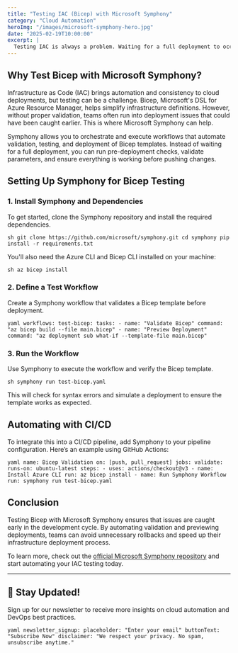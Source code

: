 ```yaml
---
title: "Testing IAC (Bicep) with Microsoft Symphony"
category: "Cloud Automation"
heroImg: "/images/microsoft-symphony-hero.jpg"
date: "2025-02-19T10:00:00"
excerpt: |
  Testing IAC is always a problem. Waiting for a full deployment to occur before discovering bugs is a time-consuming process. Using Microsoft Symphony, we can validate Bicep code early and avoid unnecessary delays.
---
```


## Why Test Bicep with Microsoft Symphony?

Infrastructure as Code (IAC) brings automation and consistency to cloud deployments, but testing can be a challenge. Bicep, Microsoft's DSL for Azure Resource Manager, helps simplify infrastructure definitions. However, without proper validation, teams often run into deployment issues that could have been caught earlier. This is where Microsoft Symphony can help.

Symphony allows you to orchestrate and execute workflows that automate validation, testing, and deployment of Bicep templates. Instead of waiting for a full deployment, you can run pre-deployment checks, validate parameters, and ensure everything is working before pushing changes.

## Setting Up Symphony for Bicep Testing

### 1. Install Symphony and Dependencies

To get started, clone the Symphony repository and install the required dependencies.

`sh
git clone https://github.com/microsoft/symphony.git
cd symphony
pip install -r requirements.txt
`

You'll also need the Azure CLI and Bicep CLI installed on your machine:

`sh
az bicep install
`

### 2. Define a Test Workflow

Create a Symphony workflow that validates a Bicep template before deployment.

`yaml
workflows:
  test-bicep:
    tasks:
      - name: "Validate Bicep"
        command: "az bicep build --file main.bicep"
      - name: "Preview Deployment"
        command: "az deployment sub what-if --template-file main.bicep"
`

### 3. Run the Workflow

Use Symphony to execute the workflow and verify the Bicep template.

`sh
symphony run test-bicep.yaml
`

This will check for syntax errors and simulate a deployment to ensure the template works as expected.

## Automating with CI/CD

To integrate this into a CI/CD pipeline, add Symphony to your pipeline configuration. Here’s an example using GitHub Actions:

`yaml
name: Bicep Validation
on: [push, pull_request]
jobs:
  validate:
    runs-on: ubuntu-latest
    steps:
      - uses: actions/checkout@v3
      - name: Install Azure CLI
        run: az bicep install
      - name: Run Symphony Workflow
        run: symphony run test-bicep.yaml
`

## Conclusion

Testing Bicep with Microsoft Symphony ensures that issues are caught early in the development cycle. By automating validation and previewing deployments, teams can avoid unnecessary rollbacks and speed up their infrastructure deployment process.

To learn more, check out the [official Microsoft Symphony repository](https://github.com/microsoft/symphony) and start automating your IAC testing today.

---

## 📩 Stay Updated!  
Sign up for our newsletter to receive more insights on cloud automation and DevOps best practices.

`yaml
newsletter_signup:
  placeholder: "Enter your email"
  buttonText: "Subscribe Now"
  disclaimer: "We respect your privacy. No spam, unsubscribe anytime."
`